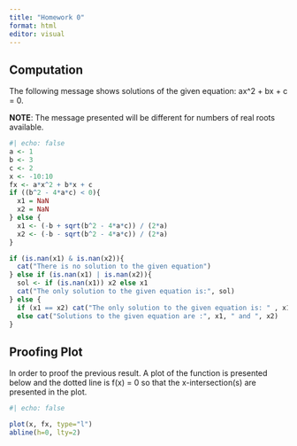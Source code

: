```yaml
---
title: "Homework 0"
format: html
editor: visual
---
```


## Computation

The following message shows solutions of the given equation: ax\^2 + bx + c = 0.

**NOTE**: The message presented will be different for numbers of real roots available.

```r
#| echo: false
a <- 1 
b <- 3 
c <- 2
x <- -10:10 
fx <- a*x^2 + b*x + c
if ((b^2 - 4*a*c) < 0){
  x1 = NaN
  x2 = NaN
} else {
  x1 <- (-b + sqrt(b^2 - 4*a*c)) / (2*a)
  x2 <- (-b - sqrt(b^2 - 4*a*c)) / (2*a)
}

if (is.nan(x1) & is.nan(x2)){
  cat("There is no solution to the given equation")
} else if (is.nan(x1) | is.nan(x2)){
  sol <- if (is.nan(x1)) x2 else x1
  cat("The only solution to the given equation is:", sol)
} else {
  if (x1 == x2) cat("The only solution to the given equation is: " , x1)
  else cat("Solutions to the given equation are :", x1, " and ", x2)
}
```

## Proofing Plot

In order to proof the previous result. A plot of the function is presented below and the dotted line is f(x) = 0 so that the x-intersection(s) are presented in the plot.

```r
#| echo: false

plot(x, fx, type="l")
abline(h=0, lty=2)
```
